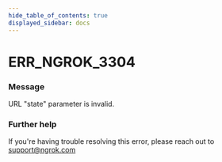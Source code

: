 ```yaml
---
hide_table_of_contents: true
displayed_sidebar: docs
---
```



# ERR_NGROK_3304

### Message

URL "state" parameter is invalid.

<ErrorDetails error="err_ngrok_3304" />

### Further help

If you're having trouble resolving this error, please reach out to [support@ngrok.com](mailto:support@ngrok.com?subject=Help%20with%20ERR_NGROK_3304)
